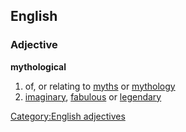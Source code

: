 ==English==
===Adjective===
'''mythological'''
#of, or relating to [[myth]]s or [[mythology]]
#[[imaginary]], [[fabulous]] or [[legendary]]
[[Category:English adjectives]]
